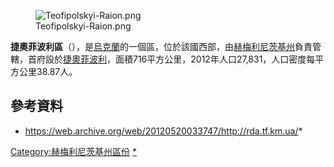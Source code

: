[[Image:Teofipolskyi-Raion.png|right]]

{{Coord|49|50|31|N|26|24|43|E|display=title}}

'''捷奧菲波利區'''（{{lang-uk|Теофіпольський район}}），是[[烏克蘭|烏克蘭]]的一個區，位於該國西部，由[[赫梅利尼茨基州|赫梅利尼茨基州]]負責管轄，首府設於[[捷奧菲波利|捷奧菲波利]]，面積716平方公里，2012年人口27,831，人口密度每平方公里38.87人。

==參考資料==
* [https://web.archive.org/web/20120520033747/http://rda.tf.km.ua/ https://web.archive.org/web/20120520033747/http://rda.tf.km.ua/]* {{cite web|title=Main Page|url=http://rda.tf.km.ua|work=Site of the Teofipol Raion State Administration|accessdate=17 January 2013|language=uk|deadurl=yes|archiveurl=https://web.archive.org/web/20120520033747/http://rda.tf.km.ua/|archivedate=2012年5月20日}}

{{DEFAULTSORT:Теофіпольський район}}
[[Category:赫梅利尼茨基州區份|Category:赫梅利尼茨基州區份]]
[[Category:捷奧菲波利區|*]]


{{Khmelnytskyi-geo-stub}}
